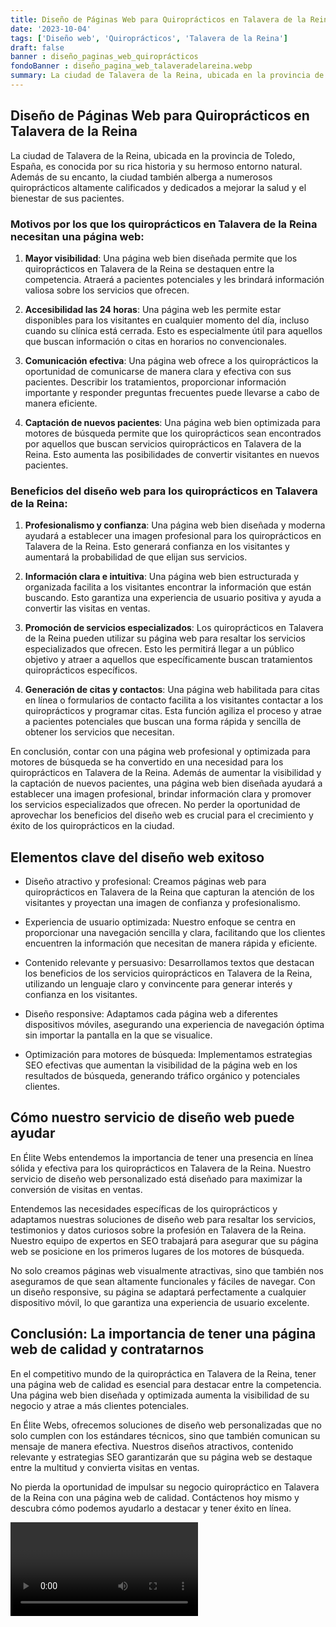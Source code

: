 ```yaml
---
title: Diseño de Páginas Web para Quiroprácticos en Talavera de la Reina
date: '2023-10-04'
tags: ['Diseño web', 'Quiroprácticos', 'Talavera de la Reina']
draft: false
banner : diseño_paginas_web_quiroprácticos
fondoBanner : diseño_pagina_web_talaveradelareina.webp
summary: La ciudad de Talavera de la Reina, ubicada en la provincia de Toledo, España, es conocida por su rica historia y su hermoso entorno natural. Además de su encanto, la ciudad también alberga a numerosos quiroprácticos altamente calificados y dedicados a mejorar la salud y el bienestar de sus pacientes.
---
```


## Diseño de Páginas Web para Quiroprácticos en Talavera de la Reina

La ciudad de Talavera de la Reina, ubicada en la provincia de Toledo, España, es conocida por su rica historia y su hermoso entorno natural. Además de su encanto, la ciudad también alberga a numerosos quiroprácticos altamente calificados y dedicados a mejorar la salud y el bienestar de sus pacientes.

### Motivos por los que los quiroprácticos en Talavera de la Reina necesitan una página web:

1. **Mayor visibilidad**: Una página web bien diseñada permite que los quiroprácticos en Talavera de la Reina se destaquen entre la competencia. Atraerá a pacientes potenciales y les brindará información valiosa sobre los servicios que ofrecen.

2. **Accesibilidad las 24 horas**: Una página web les permite estar disponibles para los visitantes en cualquier momento del día, incluso cuando su clínica está cerrada. Esto es especialmente útil para aquellos que buscan información o citas en horarios no convencionales.

3. **Comunicación efectiva**: Una página web ofrece a los quiroprácticos la oportunidad de comunicarse de manera clara y efectiva con sus pacientes. Describir los tratamientos, proporcionar información importante y responder preguntas frecuentes puede llevarse a cabo de manera eficiente.

4. **Captación de nuevos pacientes**: Una página web bien optimizada para motores de búsqueda permite que los quiroprácticos sean encontrados por aquellos que buscan servicios quiroprácticos en Talavera de la Reina. Esto aumenta las posibilidades de convertir visitantes en nuevos pacientes.

### Beneficios del diseño web para los quiroprácticos en Talavera de la Reina:

1. **Profesionalismo y confianza**: Una página web bien diseñada y moderna ayudará a establecer una imagen profesional para los quiroprácticos en Talavera de la Reina. Esto generará confianza en los visitantes y aumentará la probabilidad de que elijan sus servicios.

2. **Información clara e intuitiva**: Una página web bien estructurada y organizada facilita a los visitantes encontrar la información que están buscando. Esto garantiza una experiencia de usuario positiva y ayuda a convertir las visitas en ventas.

3. **Promoción de servicios especializados**: Los quiroprácticos en Talavera de la Reina pueden utilizar su página web para resaltar los servicios especializados que ofrecen. Esto les permitirá llegar a un público objetivo y atraer a aquellos que específicamente buscan tratamientos quiroprácticos específicos.

4. **Generación de citas y contactos**: Una página web habilitada para citas en línea o formularios de contacto facilita a los visitantes contactar a los quiroprácticos y programar citas. Esta función agiliza el proceso y atrae a pacientes potenciales que buscan una forma rápida y sencilla de obtener los servicios que necesitan.

En conclusión, contar con una página web profesional y optimizada para motores de búsqueda se ha convertido en una necesidad para los quiroprácticos en Talavera de la Reina. Además de aumentar la visibilidad y la captación de nuevos pacientes, una página web bien diseñada ayudará a establecer una imagen profesional, brindar información clara y promover los servicios especializados que ofrecen. No perder la oportunidad de aprovechar los beneficios del diseño web es crucial para el crecimiento y éxito de los quiroprácticos en la ciudad.

<GifSeo />

<Cta />

## Elementos clave del diseño web exitoso

- Diseño atractivo y profesional: Creamos páginas web para quiroprácticos en Talavera de la Reina que capturan la atención de los visitantes y proyectan una imagen de confianza y profesionalismo.

- Experiencia de usuario optimizada: Nuestro enfoque se centra en proporcionar una navegación sencilla y clara, facilitando que los clientes encuentren la información que necesitan de manera rápida y eficiente.

- Contenido relevante y persuasivo: Desarrollamos textos que destacan los beneficios de los servicios quiroprácticos en Talavera de la Reina, utilizando un lenguaje claro y convincente para generar interés y confianza en los visitantes.

- Diseño responsive: Adaptamos cada página web a diferentes dispositivos móviles, asegurando una experiencia de navegación óptima sin importar la pantalla en la que se visualice.

- Optimización para motores de búsqueda: Implementamos estrategias SEO efectivas que aumentan la visibilidad de la página web en los resultados de búsqueda, generando tráfico orgánico y potenciales clientes.

## Cómo nuestro servicio de diseño web puede ayudar

En Élite Webs entendemos la importancia de tener una presencia en línea sólida y efectiva para los quiroprácticos en Talavera de la Reina. Nuestro servicio de diseño web personalizado está diseñado para maximizar la conversión de visitas en ventas.

Entendemos las necesidades específicas de los quiroprácticos y adaptamos nuestras soluciones de diseño web para resaltar los servicios, testimonios y datos curiosos sobre la profesión en Talavera de la Reina. Nuestro equipo de expertos en SEO trabajará para asegurar que su página web se posicione en los primeros lugares de los motores de búsqueda.

No solo creamos páginas web visualmente atractivas, sino que también nos aseguramos de que sean altamente funcionales y fáciles de navegar. Con un diseño responsive, su página se adaptará perfectamente a cualquier dispositivo móvil, lo que garantiza una experiencia de usuario excelente.

## Conclusión: La importancia de tener una página web de calidad y contratarnos

En el competitivo mundo de la quiropráctica en Talavera de la Reina, tener una página web de calidad es esencial para destacar entre la competencia. Una página web bien diseñada y optimizada aumenta la visibilidad de su negocio y atrae a más clientes potenciales.

En Élite Webs, ofrecemos soluciones de diseño web personalizadas que no solo cumplen con los estándares técnicos, sino que también comunican su mensaje de manera efectiva. Nuestros diseños atractivos, contenido relevante y estrategias SEO garantizarán que su página web se destaque entre la multitud y convierta visitas en ventas.

No pierda la oportunidad de impulsar su negocio quiropráctico en Talavera de la Reina con una página web de calidad. Contáctenos hoy mismo y descubra cómo podemos ayudarlo a destacar y tener éxito en línea.

<Video />

<CtaBot job='Quiroprácticos' city='Talavera de la Reina'/>

<Gmaps query='Talavera de la Reina+españa+maps' />